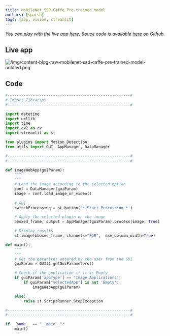 ```yaml
---
title: MobileNet SSD Caffe Pre-trained model
authors: [sparsh]
tags: [app, vision, streamlit]
---
```


*You can play with the live app [here](https://share.streamlit.io/sparsh-ai/streamlit-5a407279/app.py). Souce code is available* [here](https://github.com/sparsh-ai/streamlit-489fbbb7) *on Github.*

## Live app

![/img/content-blog-raw-mobilenet-ssd-caffe-pre-trained-model-untitled.png](/img/content-blog-raw-mobilenet-ssd-caffe-pre-trained-model-untitled.png)

## Code

```python
#------------------------------------------------------#
# Import libraries
#------------------------------------------------------#

import datetime
import urllib
import time
import cv2 as cv
import streamlit as st

from plugins import Motion_Detection
from utils import GUI, AppManager, DataManager

#------------------------------------------------------#
#------------------------------------------------------#

def imageWebApp(guiParam):
    """
    """
    # Load the image according to the selected option
    conf = DataManager(guiParam)
    image = conf.load_image_or_video()
    
    # GUI
    switchProcessing = st.button('* Start Processing *')

    # Apply the selected plugin on the image
    bboxed_frame, output = AppManager(guiParam).process(image, True)

    # Display results
    st.image(bboxed_frame, channels="BGR",  use_column_width=True)

def main():
    """
    """
    # Get the parameter entered by the user from the GUI
    guiParam = GUI().getGuiParameters()

    # Check if the application if it is Empty
    if guiParam['appType'] == 'Image Applications':
        if guiParam["selectedApp"] is not 'Empty':
            imageWebApp(guiParam)

    else:
        raise st.ScriptRunner.StopException

#------------------------------------------------------#
#------------------------------------------------------#

if __name__ == "__main__":
    main()
```